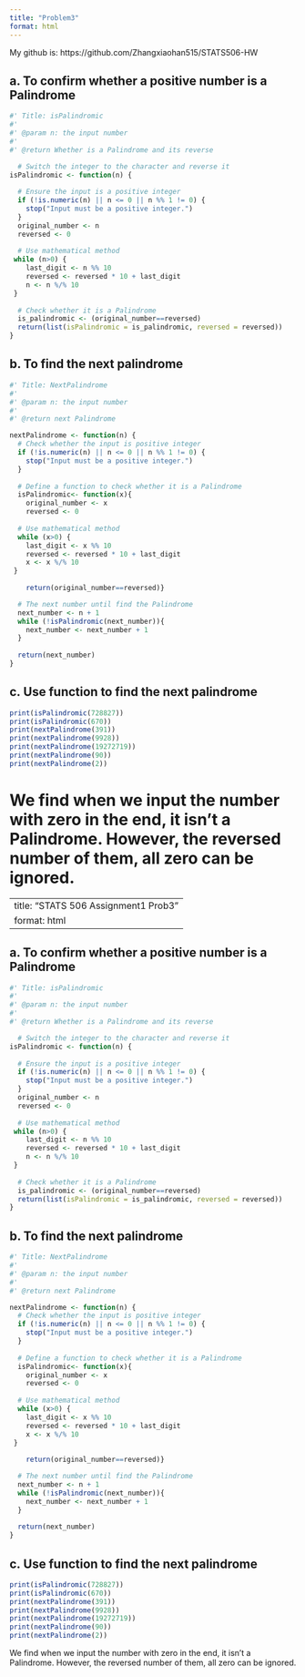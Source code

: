 ```yaml
---
title: "Problem3"
format: html
---
```

My github is: https://github.com/Zhangxiaohan515/STATS506-HW

## a. To confirm whether a positive number is a Palindrome

```r
#' Title: isPalindromic
#'
#' @param n: the input number
#'
#' @return Whether is a Palindrome and its reverse

  # Switch the integer to the character and reverse it
isPalindromic <- function(n) {
  
  # Ensure the input is a positive integer
  if (!is.numeric(n) || n <= 0 || n %% 1 != 0) {
    stop("Input must be a positive integer.")
  }
  original_number <- n
  reversed <- 0
  
  # Use mathematical method 
 while (n>0) {
    last_digit <- n %% 10
    reversed <- reversed * 10 + last_digit
    n <- n %/% 10
 } 
 
  # Check whether it is a Palindrome
  is_palindromic <- (original_number==reversed)
  return(list(isPalindromic = is_palindromic, reversed = reversed))
}
```

## b. To find the next palindrome

```r
#' Title: NextPalindrome
#'
#' @param n: the input number
#'
#' @return next Palindrome

nextPalindrome <- function(n) {
  # Check whether the input is positive integer
  if (!is.numeric(n) || n <= 0 || n %% 1 != 0) {
    stop("Input must be a positive integer.")
  }
  
  # Define a function to check whether it is a Palindrome
  isPalindromic<- function(x){
    original_number <- x
    reversed <- 0
  
  # Use mathematical method 
  while (x>0) {
    last_digit <- x %% 10
    reversed <- reversed * 10 + last_digit
    x <- x %/% 10
 } 
  
    return(original_number==reversed)}

  # The next number until find the Palindrome
  next_number <- n + 1
  while (!isPalindromic(next_number)){
    next_number <- next_number + 1
  }
  
  return(next_number)
}
```

## c. Use function to find the next palindrome

```r
print(isPalindromic(728827)) 
print(isPalindromic(670)) 
print(nextPalindrome(391)) 
print(nextPalindrome(9928))
print(nextPalindrome(19272719)) 
print(nextPalindrome(90)) 
print(nextPalindrome(2))

```

We find when we input the number with zero in the end, it isn't a Palindrome. However, the reversed number of them, all zero can be ignored.
=======
---
title: "STATS 506 Assignment1 Prob3"
format: html
---

## a. To confirm whether a positive number is a Palindrome

```r
#' Title: isPalindromic
#'
#' @param n: the input number
#'
#' @return Whether is a Palindrome and its reverse

  # Switch the integer to the character and reverse it
isPalindromic <- function(n) {
  
  # Ensure the input is a positive integer
  if (!is.numeric(n) || n <= 0 || n %% 1 != 0) {
    stop("Input must be a positive integer.")
  }
  original_number <- n
  reversed <- 0
  
  # Use mathematical method 
 while (n>0) {
    last_digit <- n %% 10
    reversed <- reversed * 10 + last_digit
    n <- n %/% 10
 } 
 
  # Check whether it is a Palindrome
  is_palindromic <- (original_number==reversed)
  return(list(isPalindromic = is_palindromic, reversed = reversed))
}
```

## b. To find the next palindrome

```r
#' Title: NextPalindrome
#'
#' @param n: the input number
#'
#' @return next Palindrome

nextPalindrome <- function(n) {
  # Check whether the input is positive integer
  if (!is.numeric(n) || n <= 0 || n %% 1 != 0) {
    stop("Input must be a positive integer.")
  }
  
  # Define a function to check whether it is a Palindrome
  isPalindromic<- function(x){
    original_number <- x
    reversed <- 0
  
  # Use mathematical method 
  while (x>0) {
    last_digit <- x %% 10
    reversed <- reversed * 10 + last_digit
    x <- x %/% 10
 } 
  
    return(original_number==reversed)}

  # The next number until find the Palindrome
  next_number <- n + 1
  while (!isPalindromic(next_number)){
    next_number <- next_number + 1
  }
  
  return(next_number)
}
```

## c. Use function to find the next palindrome

```r
print(isPalindromic(728827)) 
print(isPalindromic(670)) 
print(nextPalindrome(391)) 
print(nextPalindrome(9928))
print(nextPalindrome(19272719)) 
print(nextPalindrome(90)) 
print(nextPalindrome(2))

```

We find when we input the number with zero in the end, it isn't a Palindrome. However, the reversed number of them, all zero can be ignored.
